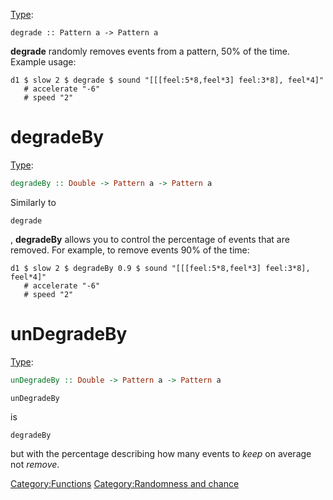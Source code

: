 {{DISPLAYTITLE:degrade}} 
[[Type signature|Type]]: <source inline>degrade :: Pattern a -> Pattern a</source>

'''degrade''' randomly removes events from a pattern, 50% of the time. Example usage:

<source>
d1 $ slow 2 $ degrade $ sound "[[[feel:5*8,feel*3] feel:3*8], feel*4]"
   # accelerate "-6"
   # speed "2"
</source>

= degradeBy =

[[Type signature|Type]]: <syntaxhighlight lang="haskell" inline>degradeBy :: Double -> Pattern a -> Pattern a</syntaxhighlight>

Similarly to <source inline>degrade</source>, '''degradeBy''' allows you to control the percentage of events that are removed. For example, to remove events 90% of the time:

<source>
d1 $ slow 2 $ degradeBy 0.9 $ sound "[[[feel:5*8,feel*3] feel:3*8], feel*4]"
   # accelerate "-6"
   # speed "2"
</source>

= unDegradeBy =

[[Type signature|Type]]: <syntaxhighlight lang="haskell" inline>unDegradeBy :: Double -> Pattern a -> Pattern a</syntaxhighlight>

<source inline>unDegradeBy</source> is <source inline>degradeBy</source> but with the percentage describing how many events to ''keep'' on average not ''remove''.

[[Category:Functions]] [[Category:Randomness and chance]]